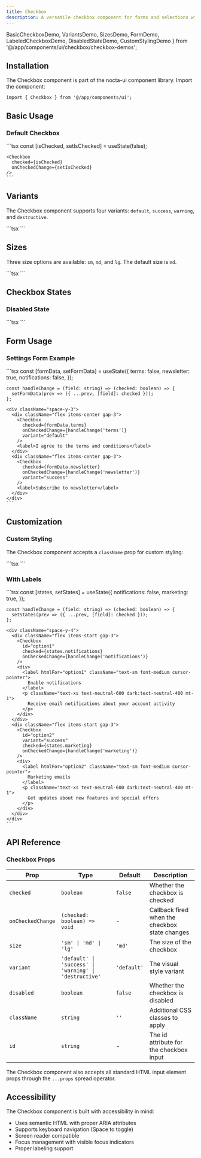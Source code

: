 ```yaml
---
title: Checkbox
description: A versatile checkbox component for forms and selections with multiple variants, sizes and dark mode support
---
```


  BasicCheckboxDemo, 
  VariantsDemo, 
  SizesDemo, 
  FormDemo,
  LabeledCheckboxDemo,
  DisabledStateDemo,
  CustomStylingDemo
} from '@/app/components/ui/checkbox/checkbox-demos';

## Installation

The Checkbox component is part of the nocta-ui component library. Import the component:

```tsx
import { Checkbox } from '@/app/components/ui';
```

## Basic Usage

### Default Checkbox

<DocsTabs defaultValue="preview">
  <DocsTab value="preview" title="Preview">
    <div className="my-6">
      <BasicCheckboxDemo />
    </div>
  </DocsTab>
  <DocsTab value="code" title="Code">
    ```tsx
    const [isChecked, setIsChecked] = useState(false);
    
    <Checkbox 
      checked={isChecked} 
      onCheckedChange={setIsChecked} 
    />
    ```
  </DocsTab>
</DocsTabs>

## Variants

The Checkbox component supports four variants: `default`, `success`, `warning`, and `destructive`.

<DocsTabs defaultValue="preview">
  <DocsTab value="preview" title="Preview">
    <div className="my-6">
      <VariantsDemo />
    </div>
  </DocsTab>
  <DocsTab value="code" title="Code">
    ```tsx
    <Checkbox variant="default" checked={true} />
    <Checkbox variant="success" checked={true} />
    <Checkbox variant="warning" checked={true} />
    <Checkbox variant="destructive" checked={true} />
    ```
  </DocsTab>
</DocsTabs>

## Sizes

Three size options are available: `sm`, `md`, and `lg`. The default size is `md`.

<DocsTabs defaultValue="preview">
  <DocsTab value="preview" title="Preview">
    <div className="my-6">
      <SizesDemo />
    </div>
  </DocsTab>
  <DocsTab value="code" title="Code">
    ```tsx
    <Checkbox size="sm" checked={true} />
    <Checkbox size="md" checked={true} />
    <Checkbox size="lg" checked={true} />
    ```
  </DocsTab>
</DocsTabs>

## Checkbox States

### Disabled State

<DocsTabs defaultValue="preview">
  <DocsTab value="preview" title="Preview">
    <DisabledStateDemo />
  </DocsTab>
  <DocsTab value="code" title="Code">
    ```tsx
    <Checkbox disabled={false} />
    <Checkbox checked={true} disabled={false} />
    <Checkbox disabled={true} />
    <Checkbox checked={true} disabled={true} />
    ```
  </DocsTab>
</DocsTabs>

## Form Usage

### Settings Form Example

<DocsTabs defaultValue="preview">
  <DocsTab value="preview" title="Preview">
    <div className="my-6">
      <FormDemo />
    </div>
  </DocsTab>
  <DocsTab value="code" title="Code">
    ```tsx
    const [formData, setFormData] = useState({
      terms: false,
      newsletter: true,
      notifications: false,
    });

    const handleChange = (field: string) => (checked: boolean) => {
      setFormData(prev => ({ ...prev, [field]: checked }));
    };

    <div className="space-y-3">
      <div className="flex items-center gap-3">
        <Checkbox 
          checked={formData.terms} 
          onCheckedChange={handleChange('terms')}
          variant="default"
        />
        <label>I agree to the terms and conditions</label>
      </div>
      <div className="flex items-center gap-3">
        <Checkbox 
          checked={formData.newsletter} 
          onCheckedChange={handleChange('newsletter')}
          variant="success"
        />
        <label>Subscribe to newsletter</label>
      </div>
    </div>
    ```
  </DocsTab>
</DocsTabs>

## Customization

### Custom Styling

The Checkbox component accepts a `className` prop for custom styling:

<DocsTabs defaultValue="preview">
  <DocsTab value="preview" title="Preview">
    <div className="my-6">
      <CustomStylingDemo />
    </div>
  </DocsTab>
  <DocsTab value="code" title="Code">
    ```tsx
    <Checkbox className="scale-125" checked={true} />
    <Checkbox className="rounded-full" checked={true} />
    <Checkbox className="shadow-lg" checked={false} />
    ```
  </DocsTab>
</DocsTabs>

### With Labels

<DocsTabs defaultValue="preview">
  <DocsTab value="preview" title="Preview">
    <div className="my-6">
      <LabeledCheckboxDemo />
    </div>
  </DocsTab>
  <DocsTab value="code" title="Code">
    ```tsx
    const [states, setStates] = useState({
      notifications: false,
      marketing: true,
    });

    const handleChange = (field: string) => (checked: boolean) => {
      setStates(prev => ({ ...prev, [field]: checked }));
    };

    <div className="space-y-4">
      <div className="flex items-start gap-3">
        <Checkbox 
          id="option1" 
          checked={states.notifications}
          onCheckedChange={handleChange('notifications')}
        />
        <div>
          <label htmlFor="option1" className="text-sm font-medium cursor-pointer">
            Enable notifications
          </label>
          <p className="text-xs text-neutral-600 dark:text-neutral-400 mt-1">
            Receive email notifications about your account activity
          </p>
        </div>
      </div>
      <div className="flex items-start gap-3">
        <Checkbox 
          id="option2" 
          variant="success" 
          checked={states.marketing}
          onCheckedChange={handleChange('marketing')}
        />
        <div>
          <label htmlFor="option2" className="text-sm font-medium cursor-pointer">
            Marketing emails
          </label>
          <p className="text-xs text-neutral-600 dark:text-neutral-400 mt-1">
            Get updates about new features and special offers
          </p>
        </div>
      </div>
    </div>
    ```
  </DocsTab>
</DocsTabs>

## API Reference

### Checkbox Props

| Prop | Type | Default | Description |
|------|------|---------|-------------|
| `checked` | `boolean` | `false` | Whether the checkbox is checked |
| `onCheckedChange` | `(checked: boolean) => void` | - | Callback fired when the checkbox state changes |
| `size` | `'sm' \| 'md' \| 'lg'` | `'md'` | The size of the checkbox |
| `variant` | `'default' \| 'success' \| 'warning' \| 'destructive'` | `'default'` | The visual style variant |
| `disabled` | `boolean` | `false` | Whether the checkbox is disabled |
| `className` | `string` | `''` | Additional CSS classes to apply |
| `id` | `string` | - | The id attribute for the checkbox input |

The Checkbox component also accepts all standard HTML input element props through the `...props` spread operator.

## Accessibility

The Checkbox component is built with accessibility in mind:

- Uses semantic HTML with proper ARIA attributes
- Supports keyboard navigation (Space to toggle)
- Screen reader compatible
- Focus management with visible focus indicators
- Proper labeling support